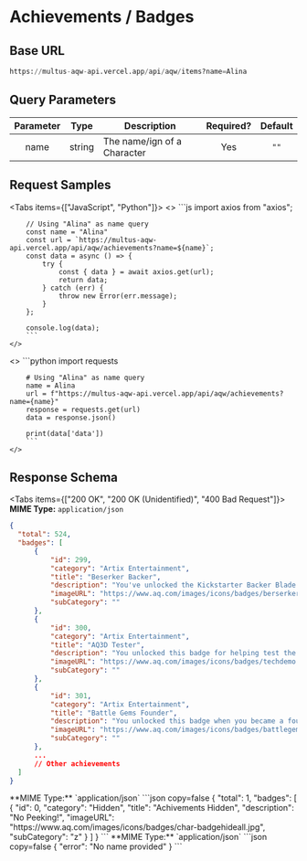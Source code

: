 
# Achievements / Badges

## Base URL
```python copy
https://multus-aqw-api.vercel.app/api/aqw/items?name=Alina
```

## Query Parameters
| Parameter |  Type  | Description                | Required? | Default |
| :-------: | :----: | -------------------------- | :-------: | :-----: |
|   name    | string | The name/ign of a Character|    Yes    |  `""`   |

## Request Samples

<Tabs items={["JavaScript", "Python"]}>
  <Tab>
    <>
        ```js
        import axios from "axios";

        // Using "Alina" as name query
        const name = "Alina"
        const url = `https://multus-aqw-api.vercel.app/api/aqw/achievements?name=${name}`;
        const data = async () => {
            try {
                const { data } = await axios.get(url);
                return data;
            } catch (err) {
                throw new Error(err.message);
            }
        };

        console.log(data);
        ```
    </>

  </Tab>
  <Tab>
    <>
        ```python
        import requests

        # Using "Alina" as name query
        name = Alina
        url = f"https://multus-aqw-api.vercel.app/api/aqw/achievements?name={name}"
        response = requests.get(url)
        data = response.json()

        print(data['data'])
        ```
    </>

  </Tab>
</Tabs>

## Response Schema

<Tabs items={["200 OK", "200 OK (Unidentified)", "400 Bad Request"]}>
  <Tab>
  **MIME Type:** `application/json`
  ```json copy=false
  {
    "total": 524,
    "badges": [
        {
            "id": 299,
            "category": "Artix Entertainment",
            "title": "Beserker Backer",
            "description": "You've unlocked the Kickstarter Backer Blade and cape for supporting the development of AdventureQuest 3D! ALL the heroes of Lore salute you! /bows",
            "imageURL": "https://www.aq.com/images/icons/badges/berserker-backer.jpg",
            "subCategory": ""
        },
        {
            "id": 300,
            "category": "Artix Entertainment",
            "title": "AQ3D Tester",
            "description": "You unlocked this badge for helping test the AQ3D tech demo!",
            "imageURL": "https://www.aq.com/images/icons/badges/techdemo.jpg",
            "subCategory": ""
        },
        {
            "id": 301,
            "category": "Artix Entertainment",
            "title": "Battle Gems Founder",
            "description": "You unlocked this badge when you became a founder in AE's first mobile game, Battle Gems!",
            "imageURL": "https://www.aq.com/images/icons/badges/battlegems.jpg",
            "subCategory": ""
        },
        ...
        // Other achievements
    ]
  }
  ```
  </Tab>
  <Tab>
  **MIME Type:** `application/json`
  ```json copy=false
  {
    "total": 1,
    "badges": [
        {
            "id": 0,
            "category": "Hidden",
            "title": "Achivements Hidden",
            "description": "No Peeking!",
            "imageURL": "https://www.aq.com/images/icons/badges/char-badgehideall.jpg",
            "subCategory": "z"
        }
    ]
  }
  ```
  </Tab>
  <Tab>
  **MIME Type:** `application/json`
  ```json copy=false
  {
    "error": "No name provided"
  }
  ```
  </Tab>
</Tabs>

